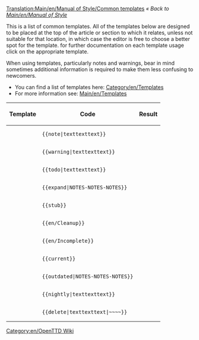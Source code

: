 [[Translation:Main/en/Manual of Style/Common templates]]
''« Back to [[Main/en/Manual of Style]]''

This is a list of common templates. All of the templates below are designed to be placed at the top of the article or section to which it relates, unless not suitable for that location, in which case the editor is free to choose a better spot for the template. for further documentation on each template usage click on the appropriate template.

When using templates, particularly notes and warnings, bear in mind sometimes additional information is required to make them less confusing to newcomers.

*You can find a list of templates here: [[Category/en/Templates]]
*For more information see: [[Main/en/Templates]]


{|
!Template!!Code!!Result
|-
|{{en/S|note}}||<pre>{{note|texttexttext}}</pre>||{{note|texttexttext}}
|-
|{{en/S|warning}}||<pre>{{warning|texttexttext}}</pre>||{{warning|texttexttext}}
|-
|{{en/S|todo}}||<pre>{{todo|texttexttext}}</pre>||{{todo|texttexttext| }}
|-
|{{en/S|expand}}||<pre>{{expand|NOTES-NOTES-NOTES}}</pre>||{{en/Expand|NOTES-NOTES-NOTES|}}
|-
|{{en/S|stub}}||<pre>{{stub}}</pre>||{{stub| }}
|-
|{{en/S|Cleanup}}||<pre>{{en/Cleanup}}</pre>||{{en/Cleanup| }}
|-
|{{en/S|Incomplete}} ||<pre>{{en/Incomplete}}</pre>||{{en/Incomplete| }}
|-
|{{en/S|current}}||<pre>{{current}}</pre>||{{current| }}
|-
|{{en/S|outdated}}||<pre>{{outdated|NOTES-NOTES-NOTES}}</pre>||{{outdated|NOTES-NOTES-NOTES|}}
|-
|{{en/S|nightly}}||<pre>{{nightly|texttexttext}}</pre>||{{nightly|texttexttext}}
|-
|{{en/S|delete}}||<pre>{{delete|texttexttext|~~~~}}</pre>||{{delete|texttexttext|[[Archive/en/Zojj|Zojj]] 11:21, 6 June 2007 (CEST)| }}
|}

[[Category:en/OpenTTD Wiki]]